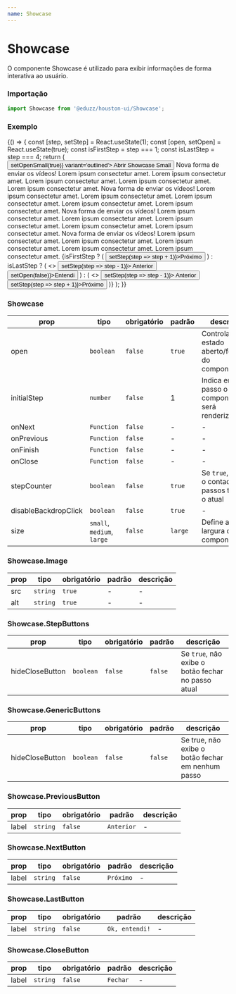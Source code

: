 ```yaml
---
name: Showcase
---
```





# Showcase

O componente Showcase é utilizado para exibir informações de forma interativa ao usuário.

### Importação

```ts
import Showcase from '@eduzz/houston-ui/Showcase';
```

### Exemplo

<Playground>
  {() => {
    const [step, setStep] = React.useState(1);
    const [open, setOpen] = React.useState(true);
    const isFirstStep = step === 1;
    const isLastStep = step === 4;
    return (
      <Container>
        <Row justifyContent='space-around'>
          <Column xs={12} md={4}>
            <Button onClick={() => setOpenSmall(true)} variant='outlined'>
              Abrir Showcase Small
            </Button>
            <Showcase open={open} currentStep={step} controlDots>
              <Showcase.Content>
                <Showcase.Step>
                  <Showcase.Image src='https://cdn.pixabay.com/photo/2021/05/22/17/06/hybrid-6274156_960_720.jpg' />
                  <Showcase.Title>Nova forma de enviar os vídeos!</Showcase.Title>
                  <Showcase.Text>
                    Lorem ipsum consectetur amet. Lorem ipsum consectetur amet. Lorem ipsum consectetur amet. Lorem
                    ipsum consectetur amet. Lorem ipsum consectetur amet.
                  </Showcase.Text>
                </Showcase.Step>
                <Showcase.Step>
                  <Showcase.Image src='https://cdn.pixabay.com/photo/2021/05/22/17/06/hybrid-6274156_960_720.jpg' />
                  <Showcase.Title>Nova forma de enviar os vídeos!</Showcase.Title>
                  <Showcase.Text>
                    Lorem ipsum consectetur amet. Lorem ipsum consectetur amet. Lorem ipsum consectetur amet. Lorem
                    ipsum consectetur amet. Lorem ipsum consectetur amet.
                  </Showcase.Text>
                </Showcase.Step>
                <Showcase.Step>
                  <Showcase.Image src='https://cdn.pixabay.com/photo/2021/05/22/17/06/hybrid-6274156_960_720.jpg' />
                  <Showcase.Title>Nova forma de enviar os vídeos!</Showcase.Title>
                  <Showcase.Text>
                    Lorem ipsum consectetur amet. Lorem ipsum consectetur amet. Lorem ipsum consectetur amet. Lorem
                    ipsum consectetur amet. Lorem ipsum consectetur amet.
                  </Showcase.Text>
                </Showcase.Step>
                <Showcase.Step>
                  <Showcase.Image src='https://cdn.pixabay.com/photo/2021/05/22/17/06/hybrid-6274156_960_720.jpg' />
                  <Showcase.Title>Nova forma de enviar os vídeos!</Showcase.Title>
                  <Showcase.Text>
                    Lorem ipsum consectetur amet. Lorem ipsum consectetur amet. Lorem ipsum consectetur amet. Lorem
                    ipsum consectetur amet. Lorem ipsum consectetur amet.
                  </Showcase.Text>
                </Showcase.Step>
              </Showcase.Content>
              <Showcase.Footer>
                {isFirstStep ? (
                  <Button onClick={() => setStep(step => step + 1)}>Próximo</Button>
                ) : isLastStep ? (
                  <>
                    <Button variant='text' onClick={() => setStep(step => step - 1)}>
                      Anterior
                    </Button>
                    <Button onClick={() => setOpen(false)}>Entendi</Button>
                  </>
                ) : (
                  <>
                    <Button variant='text' onClick={() => setStep(step => step - 1)}>
                      Anterior
                    </Button>
                    <Button onClick={() => setStep(step => step + 1)}>Próximo</Button>
                  </>
                )}
              </Showcase.Footer>
            </Showcase>
          </Column>
        </Row>
      </Container>
    );
  }}
</Playground>

### Showcase

| prop                 | tipo                       | obrigatório | padrão  | descrição                                              |
| -------------------- | -------------------------- | ----------- | ------- | ------------------------------------------------------ |
| open                 | `boolean`                  | `false`     | `true`  | Controla o estado aberto/fechado do componente         |
| initialStep          | `number`                   | `false`     | 1       | Indica em qual passo o componente será renderizado     |
| onNext               | `Function`                 | `false`     | -       | -                                                      |
| onPrevious           | `Function`                 | `false`     | -       | -                                                      |
| onFinish             | `Function`                 | `false`     | -       | -                                                      |
| onClose              | `Function`                 | `false`     | -       | -                                                      |
| stepCounter          | `boolean`                  | `false`     | `true`  | Se `true`, exibe o contador de passos totais e o atual |
| disableBackdropClick | `boolean`                  | `false`     | `true`  | -                                                      |
| size                 | `small`, `medium`, `large` | `false`     | `large` | Define a largura do componente                         |

### Showcase.Image

| prop | tipo     | obrigatório | padrão | descrição |
| ---- | -------- | ----------- | ------ | --------- |
| src  | `string` | `true`      | -      | -         |
| alt  | `string` | `true`      | -      | -         |

### Showcase.StepButtons

| prop            | tipo      | obrigatório | padrão  | descrição                                          |
| --------------- | --------- | ----------- | ------- | -------------------------------------------------- |
| hideCloseButton | `boolean` | `false`     | `false` | Se `true`, não exibe o botão fechar no passo atual |

### Showcase.GenericButtons

| prop            | tipo      | obrigatório | padrão  | descrição                                         |
| --------------- | --------- | ----------- | ------- | ------------------------------------------------- |
| hideCloseButton | `boolean` | `false`     | `false` | Se true, não exibe o botão fechar em nenhum passo |

### Showcase.PreviousButton

| prop  | tipo     | obrigatório | padrão     | descrição |
| ----- | -------- | ----------- | ---------- | --------- |
| label | `string` | `false`     | `Anterior` | -         |

### Showcase.NextButton

| prop  | tipo     | obrigatório | padrão    | descrição |
| ----- | -------- | ----------- | --------- | --------- |
| label | `string` | `false`     | `Próximo` | -         |

### Showcase.LastButton

| prop  | tipo     | obrigatório | padrão         | descrição |
| ----- | -------- | ----------- | -------------- | --------- |
| label | `string` | `false`     | `Ok, entendi!` | -         |

### Showcase.CloseButton

| prop  | tipo     | obrigatório | padrão   | descrição |
| ----- | -------- | ----------- | -------- | --------- |
| label | `string` | `false`     | `Fechar` | -         |
